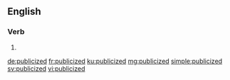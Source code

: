 ==English==

===Verb===
{{head|en|verb form}}

# {{en-past of|publicize}}

[[de:publicized]]
[[fr:publicized]]
[[ku:publicized]]
[[mg:publicized]]
[[simple:publicized]]
[[sv:publicized]]
[[vi:publicized]]